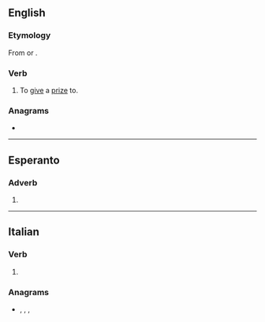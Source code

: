 ==English==
===Etymology===
From {{m|en|premium}} or {{etyl|la|en}} {{m|la|praemium||prize}}.
===Verb===
{{en-verb|premiat}}

# {{lb|en|transitive}} To [[give]] a [[prize]] to.

===Anagrams===
* {{anagrams|en|a=aeeimprt|eta prime|etaprime|imperate}}

----

==Esperanto==

===Adverb===
{{eo-part}}

# {{eo-form of|premi|ate}}

----

==Italian==

===Verb===
{{head|it|verb form}}

# {{inflection of|premere||2|p|pres|subj|lang=it}}

===Anagrams===
* {{l|it|imperate}}, {{l|it|permeati}}, {{l|it|pietrame}}, {{l|it|temperai}}